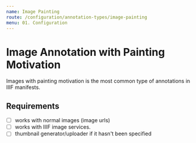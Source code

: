 ```yaml
---
name: Image Painting
route: /configuration/annotation-types/image-painting
menu: 01. Configuration
---
```


# Image Annotation with Painting Motivation

Images with painting motivation is the most common type of annotations in IIIF manifests.

## Requirements

- [ ] works with normal images (image urls)
- [ ] works with IIIF image services.
- [ ] thumbnail generator/uploader if it hasn't been specified
